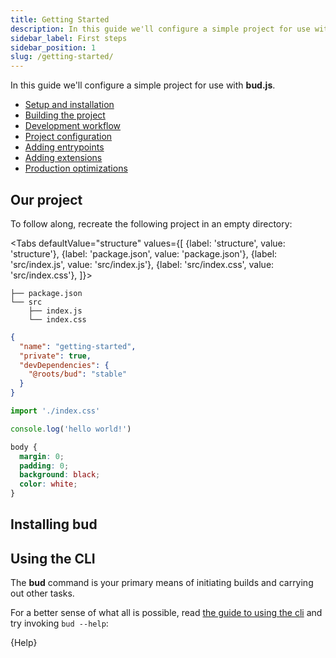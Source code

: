 ```yaml
---
title: Getting Started
description: In this guide we'll configure a simple project for use with bud.js
sidebar_label: First steps
sidebar_position: 1
slug: /getting-started/
---
```



In this guide we'll configure a simple project for use with **bud.js**.

- [Setup and installation](/guides/getting-started)
- [Building the project](/guides/getting-started/building)
- [Development workflow](/guides/getting-started/developing)
- [Project configuration](/guides/getting-started/config)
- [Adding entrypoints](/guides/getting-started/entrypoints)
- [Adding extensions](/guides/getting-started/extending)
- [Production optimizations](/guides/getting-started/optimizing)

## Our project

To follow along, recreate the following project in an empty directory:

<Tabs
  defaultValue="structure"
  values={[
    {label: 'structure', value: 'structure'},
    {label: 'package.json', value: 'package.json'},
    {label: 'src/index.js', value: 'src/index.js'},
    {label: 'src/index.css', value: 'src/index.css'},
  ]}>

  <TabItem value="structure">

```shell title='$ tree -I node_modules'
├── package.json
└── src
    ├── index.js
    └── index.css
```

  </TabItem>
  <TabItem value="package.json">

```json title='package.json'
{
  "name": "getting-started",
  "private": true,
  "devDependencies": {
    "@roots/bud": "stable"
  }
}
```

  </TabItem>
  <TabItem value="src/index.js">

```js title='src/index.js'
import './index.css'

console.log('hello world!')
```

  </TabItem>
  <TabItem value="src/index.css">

```css title='src/index.css'
body {
  margin: 0;
  padding: 0;
  background: black;
  color: white;
}
```

  </TabItem>
</Tabs>

## Installing bud

<Installation />

## Using the CLI

The **bud** command is your primary means of initiating builds and carrying out other tasks.

For a better sense of what all is possible, read [the guide to using the cli](/guides/bud-cli/) and try invoking `bud --help`:

<CodeBlock title="$ yarn bud --help">{Help}</CodeBlock>
